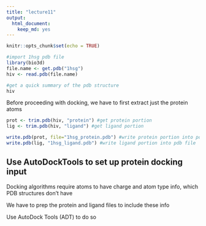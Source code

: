 ```yaml
---
title: "lecture11"
output: 
  html_document: 
    keep_md: yes
---
```


```r
knitr::opts_chunk$set(echo = TRUE)
```

```r
#import 1hsg pdb file
library(bio3d)
file.name <- get.pdb("1hsg")
hiv <- read.pdb(file.name)
```

```r
#get a quick summary of the pdb structure
hiv
```

Before proceeding with docking, we have to first extract just the protein atoms
```r
prot <- trim.pdb(hiv, "protein") #get protein portion
lig <- trim.pdb(hiv, "ligand") #get ligand portion

write.pdb(prot, file="1hsg_protein.pdb") #write protein portion into pdb file
write.pdb(lig, "1hsg_ligand.pdb") #write ligand portion into pdb file
```


## Use AutoDockTools to set up protein docking input
Docking algorithms require atoms to have charge and atom type info, which PDB structures don't have

We have to prep the protein and ligand files to include these info

Use AutoDock Tools (ADT) to do so
```r

```













































